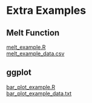 # Extra Examples

## Melt Function
[melt_example.R](https://drive.google.com/file/d/1PF36AJzbgMtiYd0GNtwrsaIhIpHjIk0I/view?usp=drive_link)  
[melt_example_data.csv](https://drive.google.com/file/d/1KYf7EAjhREb_eTMuwjbEc-p3uL_AC2bl/view?usp=drive_link)

## ggplot
[bar_plot_example.R](https://drive.google.com/file/d/1X-fXYDnQbS52pztU-lxe6T6XBHkX_Xy6/view?usp=drive_link)  
[bar_plot_example_data.txt](https://drive.google.com/file/d/1LovIzhaMYE3fcYxoYXQfflI5xCrATLJh/view?usp=drive_link)  
